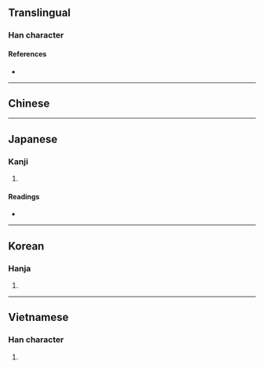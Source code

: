 {{character info/new}}
==Translingual==

===Han character===
{{Han char|rn=24|rad=十|as=04|sn=6|four=|canj=JT,XJT|ids=⿱十廿}}

====References====
* {{Han ref|kx=0156.120|dkj=02714|dj=0355.110|hdz=10060.090|uh=534B|ud=21323}}

----

==Chinese==
{{zh-see|世|v}}

----

==Japanese==

===Kanji===
{{ja-kanji|grade=|rs=十04}}

# {{rfdef|ja|sort=十04}}

====Readings====
* {{ja-readings|on=[[せい]] (sei)|kun=[[よ]] (yo)}}

----

==Korean==

===Hanja===
{{ko-hanja|hangeul=세|rv=se|mr=se}}

# {{rfdef|ko|sort=十04}}

----

==Vietnamese==

===Han character===
{{vi-hantu|[[thế]]|rs=十04}}

# {{rfdef|vi|sort=十04}}